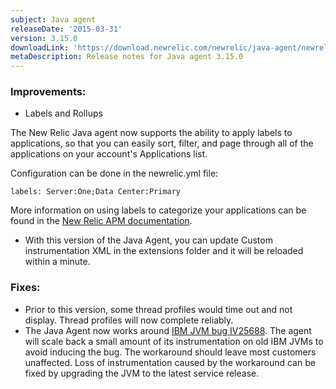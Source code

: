 ```yaml
---
subject: Java agent
releaseDate: '2015-03-31'
version: 3.15.0
downloadLink: 'https://download.newrelic.com/newrelic/java-agent/newrelic-agent/3.15.0/'
metaDescription: Release notes for Java agent 3.15.0
---
```


### Improvements:

* Labels and Rollups

The New Relic Java agent now supports the ability to apply labels to applications, so that you can easily sort, filter, and page through all of the applications on your account's Applications list.

Configuration can be done in the newrelic.yml file:

```
labels: Server:One;Data Center:Primary
```

More information on using labels to categorize your applications can be found in the [New Relic APM documentation](/docs/apm/new-relic-apm/maintenance/labels-categories-organizing-your-apps-servers).

* With this version of the Java Agent, you can update Custom instrumentation XML in the extensions folder and it will be reloaded within a minute.

### Fixes:

* Prior to this version, some thread profiles would time out and not display. Thread profiles will now complete reliably.
* The Java Agent now works around [IBM JVM bug IV25688](http://www-01.ibm.com/support/docview.wss?uid=swg1IV25688). The agent will scale back a small amount of its instrumentation on old IBM JVMs to avoid inducing the bug. The workaround should leave most customers unaffected. Loss of instrumentation caused by the workaround can be fixed by upgrading the JVM to the latest service release.
